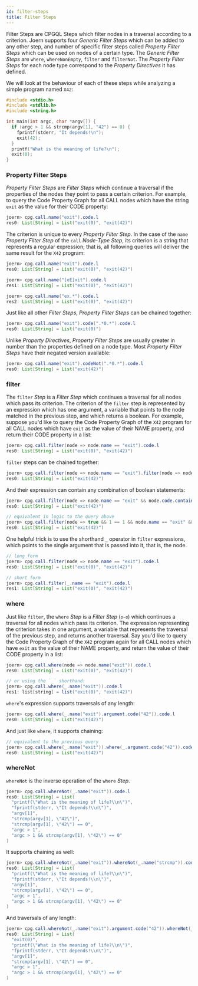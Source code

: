 ```yaml
---
id: filter-steps
title: Filter Steps
---
```


Filter Steps are CPGQL Steps which filter nodes in a traversal according to a criterion. Joern supports four _Generic Filter Steps_ which can be added to any other step, and number of specific filter steps called _Property Filter Steps_ which can be used on nodes of a certain type.
The _Generic Filter Steps_ are  `where`, `whereNonEmpty`, `filter` and `filterNot`. The _Property Filter Steps_ for each node type correspond to the _Property Directives_ it has defined.

We will look at the behaviour of each of these steps while analyzing a simple program named `X42`:

```c
#include <stdio.h>
#include <stdlib.h>
#include <string.h>

int main(int argc, char *argv[]) {
  if (argc > 1 && strcmp(argv[1], "42") == 0) {
    fprintf(stderr, "It depends!\n");
    exit(42);
  }
  printf("What is the meaning of life?\n");
  exit(0);
}
```

### Property Filter Steps

_Property Filter Steps_ are _Filter Steps_ which continue a traversal if the properties of the nodes they point to pass a certain criterion. 
For example, to query the Code Property Graph for all CALL nodes which have the string `exit` as the value for their CODE property:

```java
joern> cpg.call.name("exit").code.l 
res0: List[String] = List("exit(0)", "exit(42)")
```

The criterion is unique to every _Property Filter Step_. In the case of the `name` _Property Filter Step_ of the `call` _Node-Type Step_, its criterion is a string that represents a regular expression; that is, all following queries will deliver the same result for the `X42` program:

```java
joern> cpg.call.name("exit").code.l 
res0: List[String] = List("exit(0)", "exit(42)")

joern> cpg.call.name("[eE]xit").code.l 
res1: List[String] = List("exit(0)", "exit(42)")

joern> cpg.call.name("ex.*").code.l 
res2: List[String] = List("exit(0)", "exit(42)")
```

Just like all other _Filter Steps_, _Property Filter Steps_ can be chained together:

```java
joern> cpg.call.name("exit").code(".*0.*").code.l 
res0: List[String] = List("exit(0)")
```

Unlike _Property Directives_, _Property Filter Steps_ are usually greater in number than the properties defined on a node type. Most _Property Filter Steps_ have their negated version available:

```java
joern> cpg.call.name("exit").codeNot(".*0.*").code.l 
res0: List[String] = List("exit(42)")
```


### filter

The `filter` _Step_ is a _Filter Step_ which continues a traversal for all nodes which pass its criterion. The criterion of the `filter` step is represented by an expression which has one argument, a variable that points to the node matched in the previous step, and which returns a boolean. For example, suppose you'd like to query the Code Property Graph of the `X42` program for all CALL nodes which have `exit` as the value of their NAME property, and return their CODE property in a list:

```java
joern> cpg.call.filter(node => node.name == "exit").code.l
res0: List[String] = List("exit(0)", "exit(42)")
```

`filter` steps can be chained together:

```java
joern> cpg.call.filter(node => node.name == "exit").filter(node => node.code.contains("42")).code.l 
res0: List[String] = List("exit(42)")
```

And their expression can contain any combination of boolean statements:

```java
joern> cpg.call.filter(node => node.name == "exit" && node.code.contains("42")).code.l 
res0: List[String] = List("exit(42)")

// equivalent in logic to the query above
joern> cpg.call.filter(node => true && 1 == 1 && node.name == "exit" && node.code.contains("42")).code.l 
res0: List[String] = List("exit(42)")
```

One helpful trick is to use the shorthand `_` operator in `filter` expressions, which points to the single argument that is passed into it, that is, the node.

```java
// long form
joern> cpg.call.filter(node => node.name == "exit").code.l
res0: List[String] = List("exit(0)", "exit(42)")

// short form
joern> cpg.call.filter(_.name == "exit").code.l
res1: List[String] = List("exit(0)", "exit(42)")
```

### where

Just like `filter`, the `where` _Step_ is a _Filter Step_ (`ಠ~ಠ`) which continues a traversal for all nodes which pass its criterion. The expression representing the criterion takes in one argument, a variable that represents the traversal of the previous step, and returns another traversal. Say you'd like to query the Code Property Graph of the `X42` program again for all CALL nodes which have `exit` as the value of their NAME property, and return the value of their CODE property in a list:

```java
joern> cpg.call.where(node => node.name("exit")).code.l 
res0: List[String] = List("exit(0)", "exit(42)")

// or using the `_` shorthand:
joern> cpg.call.where(_.name("exit")).code.l 
res1: list[string] = list("exit(0)", "exit(42)")
```

`where`'s expression supports traversals of any length:

```java
joern> cpg.call.where(_.name("exit").argument.code("42")).code.l 
res0: List[String] = List("exit(42)")
```

And just like `where`, it supports chaining:

```java
// equivalent to the previous query
joern> cpg.call.where(_.name("exit")).where(_.argument.code("42")).code.l 
res0: List[String] = List("exit(42)")
```

### whereNot

`whereNot` is the inverse operation of the `where` _Step_.

```java
joern> cpg.call.whereNot(_.name("exit")).code.l 
res0: List[String] = List(
  "printf(\"What is the meaning of life?\\n\")",
  "fprintf(stderr, \"It depends!\\n\")",
  "argv[1]",
  "strcmp(argv[1], \"42\")",
  "strcmp(argv[1], \"42\") == 0",
  "argc > 1",
  "argc > 1 && strcmp(argv[1], \"42\") == 0"
)
```

It supports chaining as well:

```java
joern> cpg.call.whereNot(_.name("exit")).whereNot(_.name("strcmp")).code.l 
res0: List[String] = List(
  "printf(\"What is the meaning of life?\\n\")",
  "fprintf(stderr, \"It depends!\\n\")",
  "argv[1]",
  "strcmp(argv[1], \"42\") == 0",
  "argc > 1",
  "argc > 1 && strcmp(argv[1], \"42\") == 0"
)
```

And traversals of any length:

```java
joern> cpg.call.whereNot(_.name("exit").argument.code("42")).whereNot(_.name("strcmp")).code.l 
res0: List[String] = List(
  "exit(0)",
  "printf(\"What is the meaning of life?\\n\")",
  "fprintf(stderr, \"It depends!\\n\")",
  "argv[1]",
  "strcmp(argv[1], \"42\") == 0",
  "argc > 1",
  "argc > 1 && strcmp(argv[1], \"42\") == 0"
)
```


